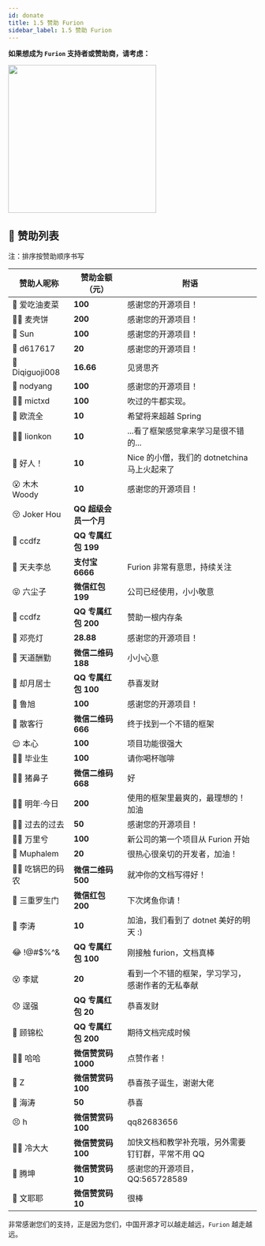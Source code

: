 ```yaml
---
id: donate
title: 1.5 赞助 Furion
sidebar_label: 1.5 赞助 Furion
---
```




<JoinGroup />

**如果想成为 `Furion` 支持者或赞助商，请考虑：**

<p>
  <img
    src="https://gitee.com/monksoul/Furion/raw/master/handbook/static/img/support.png"
    height="300"
  />
</p>

## 🍍 赞助列表

注：排序按赞助顺序书写

| 赞助人昵称      | 赞助金额（元）        | 附语                                              |
| --------------- | --------------------- | ------------------------------------------------- |
| 🤴 爱吃油麦菜   | **100**               | 感谢您的开源项目！                                |
| 👳‍♂️ 麦壳饼       | **200**               | 感谢您的开源项目！                                |
| 👨 Sun          | **100**               | 感谢您的开源项目！                                |
| 👶 d617617      | **20**                | 感谢您的开源项目！                                |
| 👦 Diqiguoji008 | **16.66**             | 见贤思齐                                          |
| 👲 nodyang      | **100**               | 感谢您的开源项目！                                |
| 👳‍♀️ mictxd       | **100**               | 吹过的牛都实现。                                  |
| 🧓 欧流全       | **10**                | 希望将来超越 Spring                               |
| 👨‍⚕️ lionkon      | **10**                | ...看了框架感觉拿来学习是很不错的...              |
| 😤 好人！       | **10**                | Nice 的小僧，我们的 dotnetchina 马上火起来了      |
| 😮 木木 Woody   | **10**                | 感谢您的开源项目！                                |
| 😚 Joker Hou    | **QQ 超级会员一个月** |                                                   |
| 🤠 ccdfz        | **QQ 专属红包 199**   |                                                   |
| 🌝 天夫李总     | **支付宝 6666**       | Furion 非常有意思，持续关注                       |
| 😝 六尘子       | **微信红包 199**      | 公司已经使用，小小敬意                            |
| 🤠 ccdfz        | **QQ 专属红包 200**   | 赞助一根内存条                                    |
| 🤑 邓亮灯       | **28.88**             | 感谢您的开源项目！                                |
| 😬 天道酬勤     | **微信二维码 188**    | 小小心意                                          |
| 🥰 却月居士     | **QQ 专属红包 100**   | 恭喜发财                                          |
| 🤩 鲁旭         | **100**               | 感谢您的开源项目！                                |
| 😬 散客行       | **微信二维码 666**    | 终于找到一个不错的框架                            |
| 😌 本心         | **100**               | 项目功能很强大                                    |
| 🙆‍♂️ 毕业生       | **100**               | 请你喝杯咖啡                                      |
| 🦹‍♀️ 猪鼻子       | **微信二维码 668**    | 好                                                |
| 🧟‍♂️ 明年·今日    | **200**               | 使用的框架里最爽的，最理想的！加油                |
| 👨‍🎓 过去的过去   | **50**                | 感谢您的开源项目！                                |
| 👨‍🔧 万里兮       | **100**               | 新公司的第一个项目从 Furion 开始                  |
| 👴 Muphalem     | **20**                | 很热心很亲切的开发者，加油！                      |
| 💂‍♂️ 吃锅巴的码农 | **微信二维码 500**    | 就冲你的文档写得好！                              |
| 🤴 三重罗生门   | **微信红包 200**      | 下次烤鱼你请！                                    |
| 🤵 李涛         | **10**                | 加油，我们看到了 dotnet 美好的明天 :)             |
| 😂 !@#$%^&      | **QQ 专属红包 100**   | 刚接触 furion，文档真棒                           |
| 😵 李斌         | **20**                | 看到一个不错的框架，学习学习，感谢作者的无私奉献  |
| 😞 逞强         | **QQ 专属红包 20**    | 恭喜发财                                          |
| 🤒 顾锦松       | **QQ 专属红包 200**   | 期待文档完成时候                                  |
| 🧟‍♀️ 哈哈         | **微信赞赏码 1000**   | 点赞作者！                                        |
| 🍍 Z            | **微信赞赏码 100**    | 恭喜孩子诞生，谢谢大佬                            |
| 🍲 海涛         | **50**                | 恭喜                                              |
| 😣 h            | **微信赞赏码 100**    | qq82683656                                        |
| 👱‍♀️ 冷大大       | **微信赞赏码 100**    | 加快文档和教学补充哦，另外需要钉钉群，平常不用 QQ |
| 👜 腾坤         | **微信赞赏码 10**     | 感谢您的开源项目，QQ:565728589                    |
| 🚆 文耶耶       | **微信赞赏码 10**     | 很棒                                              |

非常感谢您们的支持，正是因为您们，中国开源才可以越走越远，`Furion` 越走越远。
